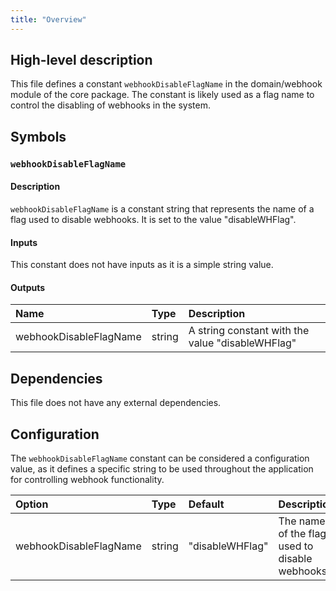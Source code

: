 ```yaml
---
title: "Overview"
---
```


## High-level description
This file defines a constant `webhookDisableFlagName` in the domain/webhook module of the core package. The constant is likely used as a flag name to control the disabling of webhooks in the system.

## Symbols

### `webhookDisableFlagName`
#### Description
`webhookDisableFlagName` is a constant string that represents the name of a flag used to disable webhooks. It is set to the value "disableWHFlag".

#### Inputs
This constant does not have inputs as it is a simple string value.

#### Outputs
| Name | Type | Description |
|:-----|:-----|:------------|
| webhookDisableFlagName | string | A string constant with the value "disableWHFlag" |

## Dependencies
This file does not have any external dependencies.

## Configuration
The `webhookDisableFlagName` constant can be considered a configuration value, as it defines a specific string to be used throughout the application for controlling webhook functionality.

| Option | Type | Default | Description |
|:-------|:-----|:--------|:------------|
| webhookDisableFlagName | string | "disableWHFlag" | The name of the flag used to disable webhooks |